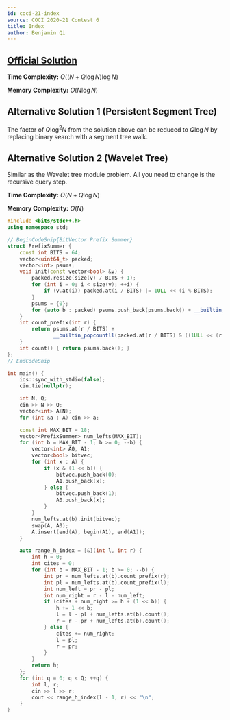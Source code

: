 ```yaml
---
id: coci-21-index
source: COCI 2020-21 Contest 6
title: Index
author: Benjamin Qi
---
```


## [Official Solution](https://hsin.hr/coci/archive/2020_2021/)

**Time Complexity:** $O((N+Q\log N)\log N)$

**Memory Complexity:** $O(N\log N)$

## Alternative Solution 1 (Persistent Segment Tree)

The factor of $Q\log^2N$ from the solution above can be reduced to $Q\log N$
by replacing binary search with a segment tree walk.

<IncompleteSection />

## Alternative Solution 2 (Wavelet Tree)

Similar as the Wavelet tree module problem. All you need to change is the recursive
query step.

**Time Complexity:** $O(N+Q\log N)$

**Memory Complexity:** $O(N)$

```cpp
#include <bits/stdc++.h>
using namespace std;

// BeginCodeSnip{BitVector Prefix Summer}
struct PrefixSummer {
	const int BITS = 64;
	vector<uint64_t> packed;
	vector<int> psums;
	void init(const vector<bool> &v) {
		packed.resize(size(v) / BITS + 1);
		for (int i = 0; i < size(v); ++i) {
			if (v.at(i)) packed.at(i / BITS) |= 1ULL << (i % BITS);
		}
		psums = {0};
		for (auto b : packed) psums.push_back(psums.back() + __builtin_popcountll(b));
	}
	int count_prefix(int r) {
		return psums.at(r / BITS) +
		       __builtin_popcountll(packed.at(r / BITS) & ((1ULL << (r % BITS)) - 1));
	}
	int count() { return psums.back(); }
};
// EndCodeSnip

int main() {
	ios::sync_with_stdio(false);
	cin.tie(nullptr);

	int N, Q;
	cin >> N >> Q;
	vector<int> A(N);
	for (int &a : A) cin >> a;

	const int MAX_BIT = 18;
	vector<PrefixSummer> num_lefts(MAX_BIT);
	for (int b = MAX_BIT - 1; b >= 0; --b) {
		vector<int> A0, A1;
		vector<bool> bitvec;
		for (int x : A) {
			if (x & (1 << b)) {
				bitvec.push_back(0);
				A1.push_back(x);
			} else {
				bitvec.push_back(1);
				A0.push_back(x);
			}
		}
		num_lefts.at(b).init(bitvec);
		swap(A, A0);
		A.insert(end(A), begin(A1), end(A1));
	}

	auto range_h_index = [&](int l, int r) {
		int h = 0;
		int cites = 0;
		for (int b = MAX_BIT - 1; b >= 0; --b) {
			int pr = num_lefts.at(b).count_prefix(r);
			int pl = num_lefts.at(b).count_prefix(l);
			int num_left = pr - pl;
			int num_right = r - l - num_left;
			if (cites + num_right >= h + (1 << b)) {
				h += 1 << b;
				l = l - pl + num_lefts.at(b).count();
				r = r - pr + num_lefts.at(b).count();
			} else {
				cites += num_right;
				l = pl;
				r = pr;
			}
		}
		return h;
	};
	for (int q = 0; q < Q; ++q) {
		int l, r;
		cin >> l >> r;
		cout << range_h_index(l - 1, r) << "\n";
	}
}
```
